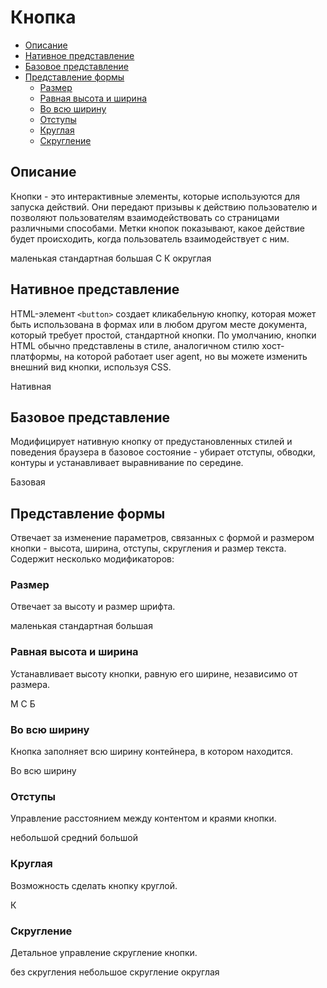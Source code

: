 

# Кнопка

- [Описание](#описание)
- [Нативное представление](#нативное-представление)
- [Базовое представление](#базовое-представление)
- [Представление формы](#представление-формы)
  - [Размер](#размер)
  - [Равная высота и ширина](#равная-высота-и-ширина)
  - [Во всю ширину](#во-всю-ширину)
  - [Отступы](#отступы)
  - [Круглая](#круглая)
  - [Скругление](#скругление)

## Описание

Кнопки - это интерактивные элементы, которые используются для запуска действий. Они передают призывы к действию пользователю и позволяют пользователям взаимодействовать со страницами различными способами. Метки кнопок показывают, какое действие будет происходить, когда пользователь взаимодействует с ним.

<Preview>
  <Shape size='small'>маленькая</Shape>
  <Shape size='normal'>стандартная</Shape>
  <Shape size='large'>большая</Shape>
  <Shape equal size='normal'>
    С
  </Shape>
  <Shape equal round size='normal'>
    К
  </Shape>
  <Shape size='normal' rounding={12}>
    округлая
  </Shape>
</Preview>

## Нативное представление

HTML-элемент `<button>` создает кликабельную кнопку, которая может быть использована в формах или в любом другом месте документа, который требует простой, стандартной кнопки. По умолчанию, кнопки HTML обычно представлены в стиле, аналогичном стилю хост-платформы, на которой работает user agent, но вы можете изменить внешний вид кнопки, используя CSS.

<Preview>
  <Native>Нативная</Native>
</Preview>

## Базовое представление

Модифицирует нативную кнопку от предустановленных стилей и поведения браузера в базовое состояние - убирает отступы, обводки, контуры и устанавливает выравнивание по середине.

<Preview>
  <Base>Базовая</Base>
</Preview>

## Представление формы

Отвечает за изменение параметров, связанных с формой и размером кнопки - высота, ширина, отступы, скругления и размер текста. Содержит несколько модификаторов:

### Размер

Отвечает за высоту и размер шрифта.

<Preview>
  <Shape size='small'>маленькая</Shape>
  <Shape size='normal'>стандартная</Shape>
  <Shape size='large'>большая</Shape>
</Preview>

### Равная высота и ширина

Устанавливает высоту кнопки, равную его ширине, независимо от размера.

<Preview>
  <Shape equal size='small'>
    М
  </Shape>
  <Shape equal size='normal'>
    С
  </Shape>
  <Shape equal size='large'>
    Б
  </Shape>
</Preview>

### Во всю ширину

Кнопка заполняет всю ширину контейнера, в котором находится.

<Preview>
  <Shape fill size='normal'>
    Во всю ширину
  </Shape>
</Preview>

### Отступы

Управление расстоянием между контентом и краями кнопки.

<Preview>
  <Shape size='normal' offset={16}>
    небольшой
  </Shape>
  <Shape size='normal' offset={32}>
    средний
  </Shape>
  <Shape size='normal' offset={64}>
    большой
  </Shape>
</Preview>

### Круглая

Возможность сделать кнопку круглой.

<Preview>
  <Shape equal round size='normal'>
    К
  </Shape>
</Preview>

### Скругление

Детальное управление скругление кнопки.

<Preview>
  <Shape size='normal' rounding={0}>
    без скругления
  </Shape>
  <Shape size='normal' rounding={4}>
    небольшое скругление
  </Shape>
  <Shape size='normal' rounding={12}>
    округлая
  </Shape>
</Preview>
